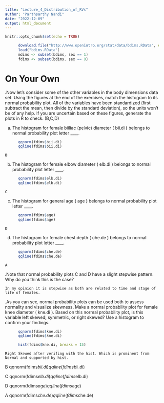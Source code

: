 ---
title: "Lecture_4_Distribution_of_RVs"
author: "Parthsarthy Nandi"
date: "2022-12-09"
output: html_document
---

```{r setup, include=FALSE}
knitr::opts_chunk$set(echo = TRUE)
```

```{r}
      download.file("http://www.openintro.org/stat/data/bdims.RData", destfile = "bdims.RData")
      load("bdims.RData")
      mdims <- subset(bdims, sex == 1)
      fdims <- subset(bdims, sex == 0)

```

# On Your Own

.Now let's consider some of the other variables in the body dimensions data set.
 Using the figures at the end of the exercises, match the histogram to its normal probability plot. 
 All of the variables have been standardized (first subtract the mean, then divide by the 
 standard deviation), so the units won't be of any help.
 If you are uncertain based on these figures, generate the plots in R to check. (B,C,D)

a. The histogram for female biiliac (pelvic) diameter ( bii.di ) belongs to normal probability plot letter ____.
```{r}
      qqnorm(fdims$bii.di)
      qqline(fdims$bii.di)
```

    B
b. The histogram for female elbow diameter ( elb.di ) belongs to normal probability plot letter ____.
```{r}
      qqnorm(fdims$elb.di)
      qqline(fdims$elb.di)
```

    C
c. The histogram for general age ( age ) belongs to normal probability plot letter ____.
```{r}
      qqnorm(fdims$age)
      qqline(fdims$age)
```

    D
d. The histogram for female chest depth ( che.de ) belongs to normal probability plot letter ____.
```{r}
      qqnorm(fdims$che.de)
      qqline(fdims$che.de)
```

    A
.Note that normal probability plots C and D have a slight stepwise pattern.
Why do you think this is the case?

    In my opinion it is stepwise as both are related to time and stage of life of females.
.As you can see, normal probability plots can be used both to assess normality and visualize skewness.
Make a normal probability plot for female knee diameter ( kne.di ).
Based on this normal probability plot, is this variable left skewed, symmetric, or right skewed?
Use a histogram to confirm your findings.
```{r}
      qqnorm(fdims$kne.di)
      qqline(fdims$kne.di)
```
```{r}
      hist(fdims$kne.di, breaks = 15)
```

    Right Skewed after verifing with the hist. Which is prominent from Normal and supported by hist.
B
qqnorm(fdims$bii.di)
qqline(fdims$bii.di)

C
qqnorm(fdims$elb.di)
qqline(fdims$elb.di)

D
qqnorm(fdims$age)
qqline(fdims$age)

A
qqnorm(fdims$che.de)
qqline(fdims$che.de)
